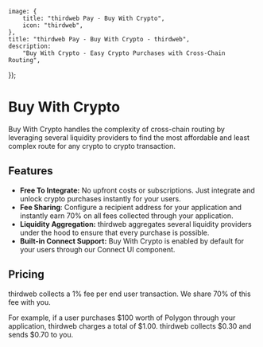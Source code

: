 
	image: {
		title: "thirdweb Pay - Buy With Crypto",
		icon: "thirdweb",
	},
	title: "thirdweb Pay - Buy With Crypto - thirdweb",
	description:
		"Buy With Crypto - Easy Crypto Purchases with Cross-Chain Routing",
});

# Buy With Crypto

Buy With Crypto handles the complexity of cross-chain routing by leveraging several liquidity providers to find the most affordable and least complex route for any crypto to crypto transaction.

<DocImage src={BuyWithCryptoImage} />

## Features

- **Free To Integrate:** No upfront costs or subscriptions. Just integrate and unlock crypto purchases instantly for your users.
- **Fee Sharing**: Configure a recipient address for your application and instantly earn 70% on all fees collected through your application.
- **Liquidity Aggregation:** thirdweb aggregates several liquidity providers under the hood to ensure that every purchase is possible.
- **Built-in Connect Support:** Buy With Crypto is enabled by default for your users through our Connect UI component.

## Pricing

thirdweb collects a 1% fee per end user transaction. We share 70% of this fee with you.

For example, if a user purchases $100 worth of Polygon through your application, thirdweb charges a total of $1.00. thirdweb collects $0.30 and sends $0.70 to you.
